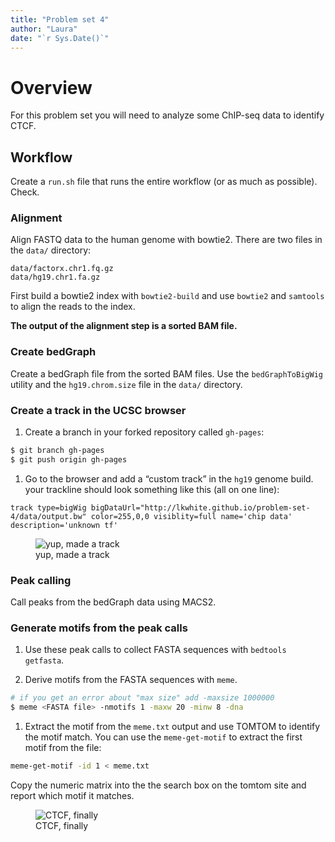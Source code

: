 ```yaml
---
title: "Problem set 4"
author: "Laura"
date: "`r Sys.Date()`"
---
```


# Overview

For this problem set you will need to analyze some ChIP-seq data to
identify CTCF.

## Workflow

Create a `run.sh` file that runs the entire workflow (or as much as possible). Check.

### Alignment

Align FASTQ data to the human genome with bowtie2. There are two files
in the `data/` directory:

```
data/factorx.chr1.fq.gz
data/hg19.chr1.fa.gz
```

First build a bowtie2 index with `bowtie2-build` and use `bowtie2` and `samtools` to align the reads to the index.

**The output of the alignment step is a sorted BAM file.**

### Create bedGraph

Create a bedGraph file from the sorted BAM files. Use the
`bedGraphToBigWig` utility and the `hg19.chrom.size` file in the `data/`
directory.

### Create a track in the UCSC browser

1. Create a branch in your forked repository called `gh-pages`:

```bash
$ git branch gh-pages
$ git push origin gh-pages
```

1. Go to the browser and add a "custom track" in the `hg19` genome build.
your trackline should look something like this (all on one line):

```
track type=bigWig bigDataUrl="http://lkwhite.github.io/problem-set-4/data/output.bw" color=255,0,0 visiblity=full name='chip data' description='unknown tf'

```
![yup, made a track](https://github.com/lkwhite/problem-set-4/blob/master/Screen%20Shot%202016-04-17%20at%204.50.25%20PM.png?raw=true)

### Peak calling

Call peaks from the bedGraph data using MACS2.

### Generate motifs from the peak calls

1. Use these peak calls to collect FASTA sequences with `bedtools getfasta`.

1. Derive motifs from the FASTA sequences with `meme`.

```bash
# if you get an error about "max size" add -maxsize 1000000
$ meme <FASTA file> -nmotifs 1 -maxw 20 -minw 8 -dna 
```

1. Extract the motif from the `meme.txt` output and use TOMTOM to identify
the motif match. You can use the `meme-get-motif` to extract the first motif from the file:

```bash
meme-get-motif -id 1 < meme.txt
```

Copy the numeric matrix into the the search box on the tomtom site and report which motif it matches.

![CTCF, finally](https://github.com/lkwhite/problem-set-4/blob/master/data/meme_out/FINALLY.png?raw=true)
